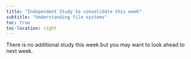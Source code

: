 ```yaml
---
title: "Independent Study to consolidate this week"
subtitle: "Understanding file systems"
toc: true
toc-location: right
---
```



There is no additional study this week but you may want to look ahead to next week.